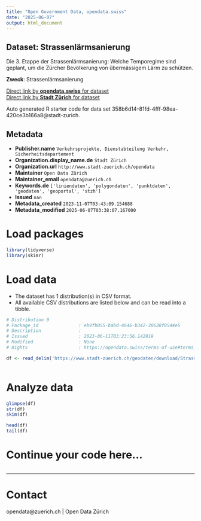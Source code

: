 ```yaml
---
title: "Open Government Data, opendata.swiss"
date: "2025-06-07"
output: html_document
---
```


## Dataset: Strassenlärmsanierung

Die 3. Etappe der Strassenlärmsanierung: Welche Temporegime sind geplant, um die Zürcher Bevölkerung von übermässigem Lärm zu schützen.

**Zweck**: Strassenlärmsanierung

[Direct link by **opendata.swiss** for dataset](https://opendata.swiss/de/dataset/strassenlarmsanierung1)<br>
[Direct link by **Stadt Zürich** for dataset](https://data.stadt-zuerich.ch/dataset/geo_strassenlaermsanierung)

Auto generated R starter code for data set 358b6d14-81fd-4fff-98ea-420ce3b166a8@stadt-zurich.

## Metadata

- **Publisher.name** `Verkehrsprojekte, Dienstabteilung Verkehr, Sicherheitsdepartement`
- **Organization.display_name.de** `Stadt Zürich`
- **Organization.url** `http://www.stadt-zuerich.ch/opendata`
- **Maintainer** `Open Data Zürich`
- **Maintainer_email** `opendata@zuerich.ch`
- **Keywords.de** `['liniendaten', 'polygondaten', 'punktdaten', 'geodaten', 'geoportal', 'stzh']`
- **Issued** `nan`
- **Metadata_created** `2023-11-07T03:43:09.154688`
- **Metadata_modified** `2025-06-07T03:38:07.167000`


# Load packages

```r

library(tidyverse)
library(skimr)

```

# Load data

-   The dataset has 1 distribution(s) in CSV format.
-   All available CSV distributions are listed below and can be read into a tibble.

```r

# Distribution 0
# Package_id               : eb9fb055-babd-4646-b342-30630f8544e5
# Description              : 
# Issued                   : 2023-06-11T03:23:56.142919
# Modified                 : None
# Rights                   : https://opendata.swiss/terms-of-use#terms_open

df <- read_delim('https://www.stadt-zuerich.ch/geodaten/download/Strassenlaermsanierung?format=10008')



```

# Analyze data

```r

glimpse(df)
str(df)
skim(df)

head(df)
tail(df)

```

# Continue your code here...

```r

```

------------------------------------------------------------------------

# Contact

opendata@zuerich.ch | Open Data Zürich
